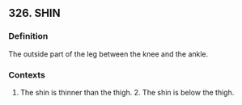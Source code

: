 ## 326. SHIN
### Definition
The outside part of the leg between the knee and the ankle.

### Contexts
1. The shin is thinner than the thigh. 2. The shin is below the thigh.

